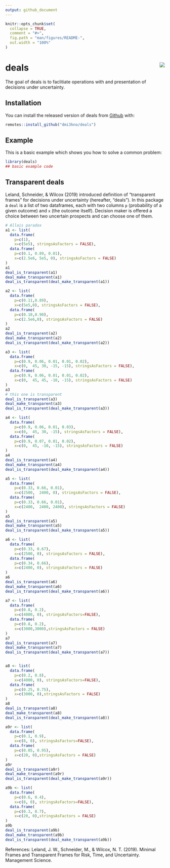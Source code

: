 ```yaml
---
output: github_document
---
```


<!-- README.md is generated from README.Rmd. Please edit that file -->

```r
knitr::opts_chunk$set(
  collapse = TRUE,
  comment = "#>",
  fig.path = "man/figures/README-",
  out.width = "100%"
)
```
# deals  <img src="man/figures/logo.png" align="right" />

<!-- badges: start -->
<!-- badges: end -->

The goal of deals is to faclitiate operations with and presentation of decisions under uncertainty.

## Installation

You can install the released version of deals from [Github](https://www.github.com) with:

``` r
remotes::install_github("dmi3kno/deals")
```

## Example

This is a basic example which shows you how to solve a common problem:

```r
library(deals)
## basic example code
```

## Transparent deals

Leland, Schneider, & Wilcox (2019) introduced definition of "transparent frames" for decisions under uncertainty (hereafter, "deals"). In this package a `deal` is a list of two dataframes, each with two columns `p` (probability of a given outcome) and `x` (the outcome itself). Decision maker is offered a choice between two uncertain prospects and can choose one of them. 

```r
# Allais paradox
a1 <- list(
  data.frame(
    p=c(1),
    x=c(5e5), stringsAsFactors = FALSE),
  data.frame(
    p=c(0.1, 0.89, 0.01),
    x=c(2.5e6, 5e5, 0), stringsAsFactors = FALSE)
)
a1
deal_is_transparent(a1)
deal_make_transparent(a1)
deal_is_transparent(deal_make_transparent(a1))

a2 <- list(
  data.frame(
    p=c(0.11,0.89),
    x=c(5e5,0), stringsAsFactors = FALSE),
  data.frame(
    p=c(0.10,0.90),
    x=c(2.5e6,0), stringsAsFactors = FALSE)
)
a2
deal_is_transparent(a2)
deal_make_transparent(a2)
deal_is_transparent(deal_make_transparent(a2))

a3 <- list(
  data.frame(
    p=c(0.9, 0.06, 0.01, 0.01, 0.02),
    x=c(0,  45, 30, -15, -15), stringsAsFactors = FALSE),
  data.frame(
    p=c(0.9, 0.06, 0.01, 0.01, 0.02),
    x=c(0,  45, 45, -10, -15), stringsAsFactors = FALSE)
)
a3
# this one is transparent
deal_is_transparent(a3)
deal_make_transparent(a3)
deal_is_transparent(deal_make_transparent(a3))

a4 <- list(
  data.frame(
    p=c(0.9, 0.06, 0.01, 0.03),
    x=c(0,  45, 30, -15), stringsAsFactors = FALSE),
  data.frame(
    p=c(0.9, 0.07, 0.01, 0.02),
    x=c(0,  45, -10, -15), stringsAsFactors = FALSE)
)
a4
deal_is_transparent(a4)
deal_make_transparent(a4)
deal_is_transparent(deal_make_transparent(a4))

a5 <- list(
  data.frame(
    p=c(0.33, 0.66, 0.01),
    x=c(2500,  2400, 0), stringsAsFactors = FALSE),
  data.frame(
    p=c(0.33, 0.66, 0.01),
    x=c(2400,  2400, 2400), stringsAsFactors = FALSE)
)
a5
deal_is_transparent(a5)
deal_make_transparent(a5)
deal_is_transparent(deal_make_transparent(a5))

a6 <- list(
  data.frame(
    p=c(0.33, 0.67),
    x=c(2500, 0), stringsAsFactors = FALSE),
  data.frame(
    p=c(0.34, 0.66),
    x=c(2400, 0), stringsAsFactors = FALSE)
)
a6
deal_is_transparent(a6)
deal_make_transparent(a6)
deal_is_transparent(deal_make_transparent(a6))

a7 <- list(
  data.frame(
    p=c(0.8, 0.2),
    x=c(4000, 0), stringsAsFactors=FALSE),
  data.frame(
    p=c(0.8, 0.2),
    x=c(3000,3000),stringsAsFactors = FALSE)
)
a7
deal_is_transparent(a7)
deal_make_transparent(a7)
deal_is_transparent(deal_make_transparent(a7))


a8 <- list(
  data.frame(
    p=c(0.2, 0.8),
    x=c(4000, 0), stringsAsFactors=FALSE),
  data.frame(
    p=c(0.25, 0.75),
    x=c(3000, 0),stringsAsFactors = FALSE)
)
a8
deal_is_transparent(a8)
deal_make_transparent(a8)
deal_is_transparent(deal_make_transparent(a8))

a9r <- list(
  data.frame(
    p=c(0.1, 0.9),
    x=c(8, 0), stringsAsFactors=FALSE),
  data.frame(
    p=c(0.05, 0.95),
    x=c(20, 0),stringsAsFactors = FALSE)
)
a9r
deal_is_transparent(a9r)
deal_make_transparent(a9r)
deal_is_transparent(deal_make_transparent(a9r))

a9b <- list(
  data.frame(
    p=c(0.6, 0.4),
    x=c(8, 0), stringsAsFactors=FALSE),
  data.frame(
    p=c(0.3, 0.7),
    x=c(20, 0),stringsAsFactors = FALSE)
)
a9b
deal_is_transparent(a9b)
deal_make_transparent(a9b)
deal_is_transparent(deal_make_transparent(a9b))

```

References:
Leland, J. W., Schneider, M., & Wilcox, N. T. (2019). Minimal Frames and Transparent Frames for Risk, Time, and Uncertainty. Management Science.
